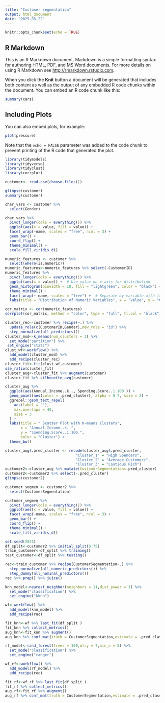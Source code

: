 ---
title: "Customer segmentation"
output: html_document
date: "2025-06-22"
---

```{r setup, include=FALSE}
knitr::opts_chunk$set(echo = TRUE)
```

## R Markdown

This is an R Markdown document. Markdown is a simple formatting syntax for authoring HTML, PDF, and MS Word documents. For more details on using R Markdown see <http://rmarkdown.rstudio.com>.

When you click the **Knit** button a document will be generated that includes both content as well as the output of any embedded R code chunks within the document. You can embed an R code chunk like this:

```{r cars}
summary(cars)
```

## Including Plots

You can also embed plots, for example:

```{r pressure, echo=FALSE}
plot(pressure)
```

Note that the `echo = FALSE` parameter was added to the code chunk to prevent printing of the R code that generated the plot.


```{r}
library(tidymodels)
library(tidyverse)
library(tidyclust)
library(corrplot)
```
```{r}
customer<- read.csv(choose.files())

```

```{r}
glimpse(customer)
summary(customer)
```
```{r}
char_vars <- customer %>%
  select(Gender)

char_vars %>%
  pivot_longer(cols = everything()) %>%
  ggplot(aes(x = value, fill = value)) +
  facet_wrap(~name, scales = "free", ncol = 3) +
  geom_bar() +  
  coord_flip() +
  theme_minimal() +
  scale_fill_viridis_d()  
```
```{r}
numeric_features <- customer %>%
  select(where(is.numeric))
numeric_features<-numeric_features %>% select(-CustomerID)
numeric_features %>%
  pivot_longer(cols = everything()) %>%
  ggplot(aes(x = value)) +  # Use value on x-axis for distribution
  geom_histogram(binwidth = 10, fill = "lightgreen", color = "black") +  # Histogram with customizable binwidth
  theme_minimal() +
  facet_wrap(~ name, scales = "free") +  # Separate by variable with free scales
  labs(title = "Distribution of Numeric Variables", x = "Value", y = "Count")
```
```{r}
cor_matrix <- cor(numeric_features)
corrplot(cor_matrix, method = "color", type = "full", tl.col = "black", tl.srt = 45)
```

```{r}
cluster_rec<-customer %>% recipe(~.) %>% 
  update_role(c(CustomerID,Gender),new_role = "id") %>% 
  step_normalize(all_predictors())
cluster_mod<-k_means(num_clusters = 3) %>% 
  set_mode("partition") %>%
 set_engine("stats")
clust_wf<-workflow() %>% 
  add_model(cluster_mod) %>% 
  add_recipe(cluster_rec)
cluster_fit<-fit(clust_wf,customer)
sse_ratio(cluster_fit)
cluster_aug<-cluster_fit %>% augment(customer) 
cluster_fit %>% silhouette_avg(customer)
```
```{r}
cluster_aug %>% 
  ggplot(aes(Annual.Income..k.., Spending.Score..1.100.)) +
  geom_point(aes(color = .pred_cluster), alpha = 0.7, size = 2) +
  ggrepel::geom_text_repel(
    aes(label = ""),  
    max.overlaps = 40,
    size = 3
  ) +
  labs(title = " Scatter Plot with K-means Clusters",
       x = "Annual.Income..k..",
       y = "Spending.Score..1.100.",
       color = "Cluster") +
  theme_bw()
```
```{r}
cluster_aug$.pred_cluster <- recode(cluster_aug$.pred_cluster,
                                "Cluster_1" = "High Spenders",
                                "Cluster_2" = "Average Customers",
                                "Cluster_3" = "Cautious Rich")
customer2<-cluster_aug %>% mutate(CustomerSegmentation=.pred_cluster)
customer2<-customer2 %>% select(-.pred_cluster)
glimpse(customer2)
```
```{r}
customer_segmen <- customer2 %>%
  select(CustomerSegmentation)

customer_segmen %>%
  pivot_longer(cols = everything()) %>%
  ggplot(aes(x = value, fill = value)) +
  facet_wrap(~name, scales = "free", ncol = 3) +
  geom_bar() +  
  coord_flip() +
  theme_minimal() +
  scale_fill_viridis_d()  
```
```{r}
set.seed(2025)
df_split<-customer2 %>% initial_split(0.75) 
train_customer<-df_split %>% training()
test_customer<-df_split %>% testing()
```

```{r}
rec<-train_customer %>% recipe(CustomerSegmentation~.) %>% 
  step_normalize(all_numeric_predictors()) %>% 
  step_dummy(all_nominal_predictors())
rec %>% prep() %>% juice()
```

```{r}
knn_model<-nearest_neighbor(neighbors = 11,dist_power = 1) %>% 
  set_mode("classification") %>% 
  set_engine("kknn")
```

```{r}
wf<-workflow() %>% 
  add_model(knn_model) %>% 
  add_recipe(rec)
```

```{r}
fit_knn<-wf %>% last_fit(df_split )
fit_knn %>% collect_metrics()
aug_knn<-fit_knn %>% augment()
aug_knn %>% conf_mat(truth = CustomerSegmentation,estimate = .pred_class)
```
```{r}
rf_model<-rand_forest(trees = 100,mtry = 7,min_n = 5) %>% 
  set_mode("classification") %>% 
  set_engine("ranger")
```

```{r}
wf_rf<-workflow() %>% 
  add_model(rf_model) %>% 
  add_recipe(rec)
```

```{r}
fit_rf<-wf_rf %>% last_fit(df_split )
fit_rf %>% collect_metrics()
aug_rf<-fit_rf %>% augment()
aug_rf %>% conf_mat(truth = CustomerSegmentation,estimate = .pred_class)
```

